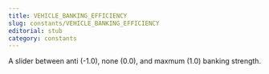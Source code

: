 ```yaml
---
title: VEHICLE_BANKING_EFFICIENCY
slug: constants/VEHICLE_BANKING_EFFICIENCY
editorial: stub
category: constants
---
```


<LSLConstant
	name="VEHICLE_BANKING_EFFICIENCY"
	type="integer"
	value="38"
/>

A slider between anti (-1.0), none (0.0), and maxmum (1.0) banking strength.
